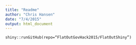 ```yaml
---
title: "Readme"
author: "Chris Hansen"
date: "7/4/2015"
output: html_document
---
```


<code>shiny::runGitHub(repo="FlatOutGovHack2015/FlatOutShiny")</code>
